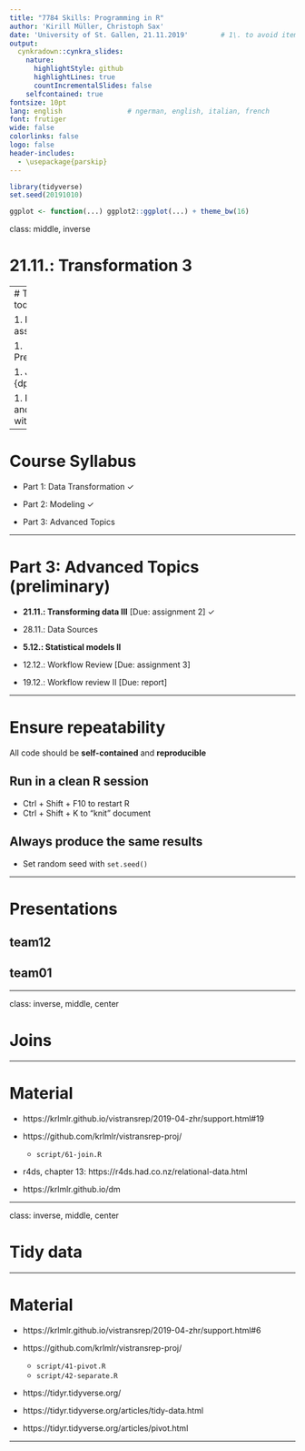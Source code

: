 ```yaml
---
title: "7784 Skills: Programming in R"
author: 'Kirill Müller, Christoph Sax'
date: 'University of St. Gallen, 21.11.2019'        # 1\. to avoid itemizing
output:
  cynkradown::cynkra_slides:
    nature:
      highlightStyle: github
      highlightLines: true
      countIncrementalSlides: false
    selfcontained: true
fontsize: 10pt
lang: english                # ngerman, english, italian, french
font: frutiger
wide: false
colorlinks: false
logo: false
header-includes:
  - \usepackage{parskip}
---
```


```r
library(tidyverse)
set.seed(20191010)

ggplot <- function(...) ggplot2::ggplot(...) + theme_bw(16)
```

class: middle, inverse

# 21.11.: Transformation 3

---
# Topics for today

1. Review of assignment

1. Presentations

1. Joins with {dplyr}

1. Pivoting and tidying with {tidyr}

---

# Course Syllabus

- Part 1: Data Transformation ✓

- Part 2: Modeling ✓

- Part 3: Advanced Topics

---

# Part 3: Advanced Topics (preliminary)

- **21.11.: Transforming data III** [Due: assignment 2] ✓

- 28.11.: Data Sources

- **5.12.: Statistical models II**

- 12.12.: Workflow Review  [Due: assignment 3]

- 19.12.: Workflow review II [Due: report]

---

# Ensure repeatability

All code should be **self-contained** and **reproducible**

## Run in a clean R session

- Ctrl + Shift + F10 to restart R
- Ctrl + Shift + K to "knit" document

## Always produce the same results

- Set random seed with `set.seed()`

---

# Presentations

## team12

## team01

---


class: inverse, middle, center

# Joins

---

# Material

- https://krlmlr.github.io/vistransrep/2019-04-zhr/support.html#19

- https://github.com/krlmlr/vistransrep-proj/
    - `script/61-join.R`

- r4ds, chapter 13: https://r4ds.had.co.nz/relational-data.html

- https://krlmlr.github.io/dm

---

class: inverse, middle, center

# Tidy data

---

# Material

- https://krlmlr.github.io/vistransrep/2019-04-zhr/support.html#6

- https://github.com/krlmlr/vistransrep-proj/
    - `script/41-pivot.R`
    - `script/42-separate.R`

- https://tidyr.tidyverse.org/

- https://tidyr.tidyverse.org/articles/tidy-data.html

- https://tidyr.tidyverse.org/articles/pivot.html

---
